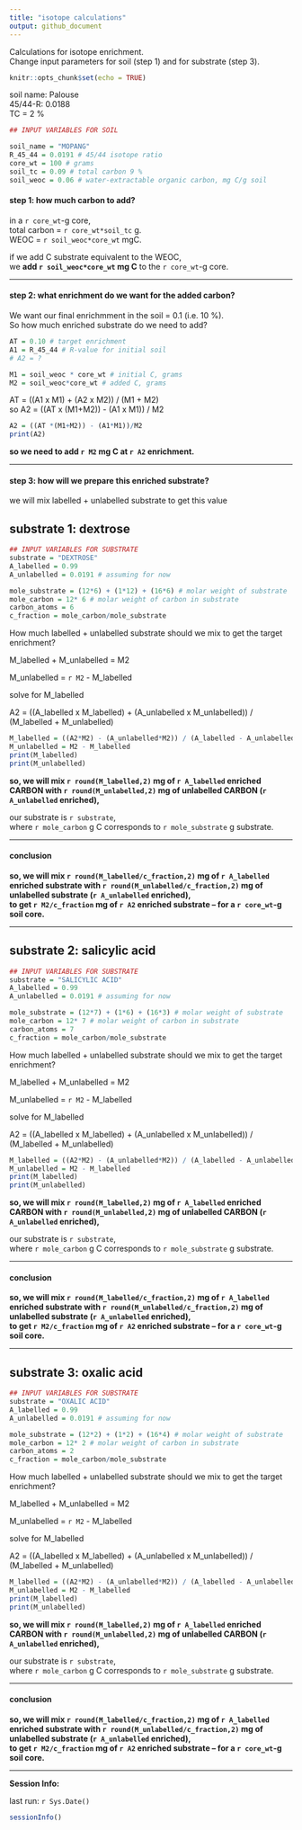 ```yaml
---
title: "isotope calculations"
output: github_document
---
```

Calculations for isotope enrichment.  
Change input parameters for soil (step 1) and for substrate (step 3). 

```r
knitr::opts_chunk$set(echo = TRUE)
```

soil name: Palouse  
45/44-R: 0.0188  
TC = 2 %  



```r
## INPUT VARIABLES FOR SOIL 

soil_name = "MOPANG"
R_45_44 = 0.0191 # 45/44 isotope ratio
core_wt = 100 # grams
soil_tc = 0.09 # total carbon 9 %
soil_weoc = 0.06 # water-extractable organic carbon, mg C/g soil
```

#### step 1: how much carbon to add?

in a `r core_wt`-g core,  
total carbon = `r core_wt*soil_tc` g.  
WEOC =  `r soil_weoc*core_wt` mgC.  

if we add C substrate equivalent to the WEOC,  
we **add `r soil_weoc*core_wt` mg C** to the `r core_wt`-g core.

---

#### step 2: what enrichment do we want for the added carbon?
We want our final enrichmment in the soil = 0.1 (i.e. 10 %).  
So how much enriched substrate do we need to add?  
```r
AT = 0.10 # target enrichment
A1 = R_45_44 # R-value for initial soil
# A2 = ?

M1 = soil_weoc * core_wt # initial C, grams
M2 = soil_weoc*core_wt # added C, grams
```

AT = ((A1 x M1) + (A2 x M2)) / (M1 + M2)  
so 
A2  = ((AT x (M1+M2)) - (A1 x M1)) / M2  
```r
A2 = ((AT *(M1+M2)) - (A1*M1))/M2
print(A2)
```

**so we need to add `r M2` mg C at `r A2` enrichment.**

---

#### step 3: how will we prepare this enriched substrate?

we will mix labelled + unlabelled substrate to get this value

## substrate 1: dextrose

```r
## INPUT VARIABLES FOR SUBSTRATE
substrate = "DEXTROSE"
A_labelled = 0.99
A_unlabelled = 0.0191 # assuming for now

mole_substrate = (12*6) + (1*12) + (16*6) # molar weight of substrate
mole_carbon = 12* 6 # molar weight of carbon in substrate
carbon_atoms = 6
c_fraction = mole_carbon/mole_substrate
```

How much labelled + unlabelled substrate should we mix to get the target enrichment?

M_labelled + M_unlabelled = M2  

M_unlabelled = `r M2` - M_labelled  

solve for M_labelled

A2 = ((A_labelled x M_labelled) + (A_unlabelled x M_unlabelled)) / (M_labelled + M_unlabelled)  
```r
M_labelled = ((A2*M2) - (A_unlabelled*M2)) / (A_labelled - A_unlabelled)
M_unlabelled = M2 - M_labelled
print(M_labelled)
print(M_unlabelled)
```

**so, we will mix `r round(M_labelled,2)` mg of `r A_labelled` enriched CARBON with `r round(M_unlabelled,2)` mg of unlabelled CARBON (`r A_unlabelled` enriched),**  

our substrate is `r substrate`,  
where `r mole_carbon` g C corresponds to `r mole_substrate` g substrate.  

---  

#### conclusion
**so, we will mix `r round(M_labelled/c_fraction,2)` mg of `r A_labelled` enriched substrate with `r round(M_unlabelled/c_fraction,2)` mg of unlabelled substrate (`r A_unlabelled` enriched),**  
**to get `r M2/c_fraction` mg of `r A2` enriched substrate -- for a `r core_wt`-g soil core.**

---

## substrate 2: salicylic acid

```r
## INPUT VARIABLES FOR SUBSTRATE
substrate = "SALICYLIC ACID"
A_labelled = 0.99
A_unlabelled = 0.0191 # assuming for now

mole_substrate = (12*7) + (1*6) + (16*3) # molar weight of substrate
mole_carbon = 12* 7 # molar weight of carbon in substrate
carbon_atoms = 7
c_fraction = mole_carbon/mole_substrate
```

How much labelled + unlabelled substrate should we mix to get the target enrichment?

M_labelled + M_unlabelled = M2  

M_unlabelled = `r M2` - M_labelled  

solve for M_labelled

A2 = ((A_labelled x M_labelled) + (A_unlabelled x M_unlabelled)) / (M_labelled + M_unlabelled)  
```r
M_labelled = ((A2*M2) - (A_unlabelled*M2)) / (A_labelled - A_unlabelled)
M_unlabelled = M2 - M_labelled
print(M_labelled)
print(M_unlabelled)
```

**so, we will mix `r round(M_labelled,2)` mg of `r A_labelled` enriched CARBON with `r round(M_unlabelled,2)` mg of unlabelled CARBON (`r A_unlabelled` enriched),**  

our substrate is `r substrate`,  
where `r mole_carbon` g C corresponds to `r mole_substrate` g substrate.  

---  

#### conclusion
**so, we will mix `r round(M_labelled/c_fraction,2)` mg of `r A_labelled` enriched substrate with `r round(M_unlabelled/c_fraction,2)` mg of unlabelled substrate (`r A_unlabelled` enriched),**  
**to get `r M2/c_fraction` mg of `r A2` enriched substrate -- for a `r core_wt`-g soil core.**


---

## substrate 3: oxalic acid

```r
## INPUT VARIABLES FOR SUBSTRATE
substrate = "OXALIC ACID"
A_labelled = 0.99
A_unlabelled = 0.0191 # assuming for now

mole_substrate = (12*2) + (1*2) + (16*4) # molar weight of substrate
mole_carbon = 12* 2 # molar weight of carbon in substrate
carbon_atoms = 2
c_fraction = mole_carbon/mole_substrate
```

How much labelled + unlabelled substrate should we mix to get the target enrichment?

M_labelled + M_unlabelled = M2  

M_unlabelled = `r M2` - M_labelled  

solve for M_labelled

A2 = ((A_labelled x M_labelled) + (A_unlabelled x M_unlabelled)) / (M_labelled + M_unlabelled)  
```r
M_labelled = ((A2*M2) - (A_unlabelled*M2)) / (A_labelled - A_unlabelled)
M_unlabelled = M2 - M_labelled
print(M_labelled)
print(M_unlabelled)
```

**so, we will mix `r round(M_labelled,2)` mg of `r A_labelled` enriched CARBON with `r round(M_unlabelled,2)` mg of unlabelled CARBON (`r A_unlabelled` enriched),**  

our substrate is `r substrate`,  
where `r mole_carbon` g C corresponds to `r mole_substrate` g substrate.  

---  

#### conclusion
**so, we will mix `r round(M_labelled/c_fraction,2)` mg of `r A_labelled` enriched substrate with `r round(M_unlabelled/c_fraction,2)` mg of unlabelled substrate (`r A_unlabelled` enriched),**  
**to get `r M2/c_fraction` mg of `r A2` enriched substrate -- for a `r core_wt`-g soil core.**


----

**Session Info:**  

last run: `r Sys.Date()`  

```r
sessionInfo()

```

